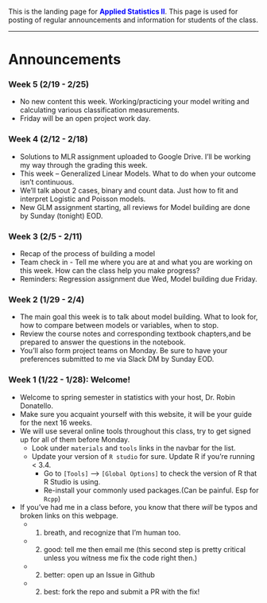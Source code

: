 
<br><br>

This is the landing page for <span style="color:blue">**Applied Statistics II**</span>. This page is used for posting of regular announcements and information for students of the class. 

----

# Announcements

### Week 5 (2/19 - 2/25)

* No new content this week. Working/practicing your model writing and calculating various classification measurements. 
* Friday will be an open project work day. 


### Week 4 (2/12 - 2/18)

* Solutions to MLR assignment uploaded to Google Drive. I'll be working my way through the grading this week. 
* This week -- Generalized Linear Models. What to do when your outcome isn't continuous. 
* We'll talk about 2 cases, binary and count data. Just how to fit and interpret Logistic and Poisson models. 
* New GLM assignment starting, all reviews for Model building are done by Sunday (tonight) EOD. 

### Week 3 (2/5 - 2/11)

* Recap of the process of building a model
* Team check in - Tell me where you are at and what you are working on this week. How can the class help you make progress? 
* Reminders: Regression assignment due Wed, Model building due Friday. 


### Week 2 (1/29 - 2/4)

* The main goal this week is to talk about model building. What to look for, how to compare between models or variables, when to stop. 
* Review the course notes and corresponding textbook chapters,and be prepared to answer the questions in the notebook. 
* You'll also form project teams on Monday. Be sure to have your preferences submitted to me via Slack DM by Sunday EOD. 

### Week 1 (1/22 - 1/28): Welcome!

* Welcome to spring semester in statistics with your host, Dr. Robin Donatello. 
* Make sure you acquaint yourself with this website, it will be your guide for the next 16 weeks. 
* We will use several online tools throughout this class, try to get signed up for all of them before Monday. 
    - Look under `materials` and `tools` links in the navbar for the list. 
    - Update your version of `R studio` for sure. Update R if you're running < 3.4. 
        - Go to `[Tools]` --> `[Global Options]` to check the version of R that R Studio is using. 
        - Re-install your commonly used packages.(Can be painful. Esp for `Rcpp`)
* If you've had me in a class before, you know that there *will* be typos and broken links on this webpage. 
    - 1) breath, and recognize that I'm human too.
    - 2) good: tell me then email me (this second step is pretty critical unless you witness me fix the code right then.)
    - 2) better: open up an Issue in Github
    - 2) best: fork the repo and submit a PR with the fix!